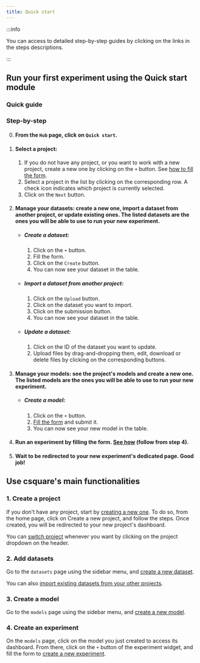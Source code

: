 ```yaml
---
title: Quick start
---
```



:::info

You can access to detailed step-by-step guides by clicking on the links in the steps descriptions.

:::

## Run your first experiment using the Quick start module

### Quick guide

<VideoPlayer src="https://storage.googleapis.com/cdn.csquare.run/docs/webm/quickstart.webm" />

### Step-by-step

0. #### From the `Hub` page, click on `Quick start`.
1. #### Select a project:
   1. If you do not have any project, or you want to work with a new project, create a new one by clicking on the `+` button. See [how to fill the form](../projects/create-a-project).
   2. Select a project in the list by clicking on the corresponding row. A check icon indicates which project is currently selected.
   3. Click on the `Next` button.
2. #### Manage your datasets: create a new one, import a dataset from another project, or update existing ones. The listed datasets are the ones you will be able to use to run your new experiment.
   - ##### Create a dataset:
     1. Click on the `+` button.
     2. Fill the form.
     3. Click on the `Create` button.
     4. You can now see your dataset in the table.
   - ##### Import a dataset from another project:
     1. Click on the `Upload` button.
     2. Click on the dataset you want to import.
     3. Click on the submission button.
     4. You can now see your dataset in the table.
   - ##### Update a dataset:
     1. Click on the ID of the dataset you want to update.
     2. Upload files by drag-and-dropping them, edit, download or delete files by clicking on the corresponding buttons.
3. #### Manage your models: see the project's models and create a new one. The listed models are the ones you will be able to use to run your new experiment.
   - ##### Create a model:
     1. Click on the `+` button.
     2. [Fill the form](../models/create-a-model#fill-the-form) and submit it.
     3. You can now see your new model in the table.
4. #### Run an experiment by filling the form. [See how](../models/create-a-model#fill-the-form) (follow from step 4).
5. #### Wait to be redirected to your new experiment's dedicated page. Good job!

## Use csquare's main functionalities

### 1. Create a project

If you don't have any project, start by [creating a new one](../projects/create-a-project). To do so, from the home page, click
on Create a new project, and follow the steps. Once created, you will be redirected to your new project's dashboard.

<VideoPlayer src="https://cdn.csquare.run/docs/webm/create-a-project.webm" />

You can [switch project](../projects/select-a-project) whenever you want by clicking on the project dropdown on the header.

### 2. Add datasets

Go to the `datasets` page using the sidebar menu, and [create a new dataset](../datasets/create-a-dataset).

<VideoPlayer src="https://cdn.csquare.run/docs/webm/create-a-dataset.webm" />

You can also [import existing datasets from your other projects](../datasets/import-an-existing-dataset-to-a-project).

### 3. Create a model

Go to the `models` page using the sidebar menu, and [create a new model](../models/create-a-model).

<VideoPlayer src="https://cdn.csquare.run/docs/webm/create-a-model.webm" />

### 4. Create an experiment

On the `models` page, click on the model you just created to access its dashboard. From there, click on the `+` button of the experiment widget, and fill the form to [create a new experiment](../experiments/run-an-experiment).

<VideoPlayer src="https://cdn.csquare.run/docs/webm/create-an-experiment.webm" />
